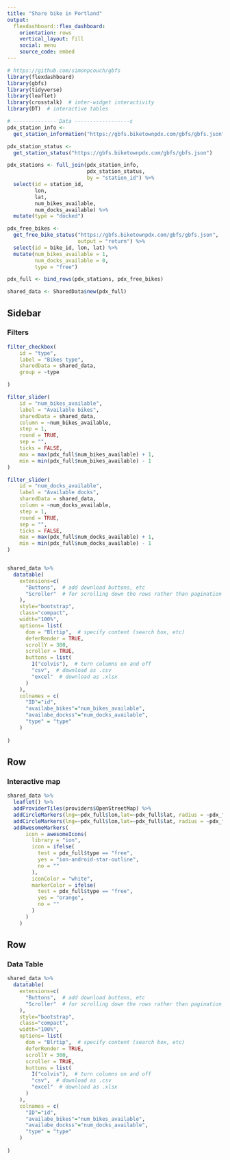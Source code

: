 ```yaml
---
title: "Share bike in Portland"
output: 
  flexdashboard::flex_dashboard:
    orientation: rows
    vertical_layout: fill
    social: menu
    source_code: embed
---
```


```r
# https://github.com/simonpcouch/gbfs
library(flexdashboard)
library(gbfs)
library(tidyverse)
library(leaflet)
library(crosstalk)  # inter-widget interactivity
library(DT)  # interactive tables

# -------------- Data ------------------s
pdx_station_info <- 
  get_station_information("https://gbfs.biketownpdx.com/gbfs/gbfs.json")

pdx_station_status <- 
  get_station_status("https://gbfs.biketownpdx.com/gbfs/gbfs.json")

pdx_stations <- full_join(pdx_station_info, 
                          pdx_station_status, 
                          by = "station_id") %>%
  select(id = station_id, 
         lon, 
         lat, 
         num_bikes_available, 
         num_docks_available) %>%
  mutate(type = "docked")

pdx_free_bikes <- 
  get_free_bike_status("https://gbfs.biketownpdx.com/gbfs/gbfs.json", 
                       output = "return") %>%
  select(id = bike_id, lon, lat) %>%
  mutate(num_bikes_available = 1,
         num_docks_available = 0,
         type = "free")

pdx_full <- bind_rows(pdx_stations, pdx_free_bikes)

shared_data <- SharedData$new(pdx_full)

```


Sidebar {.sidebar data-width=300} 
-----------------------------------------------------------------------

### Filters

```r
  
filter_checkbox(
    id = "type",
    label = "Bikes type",
    sharedData = shared_data,
    group = ~type

)

filter_slider(
    id = "num_bikes_available",
    label = "Available bikes",
    sharedData = shared_data,
    column = ~num_bikes_available,
    step = 1,
    round = TRUE,
    sep = "",
    ticks = FALSE,
    max = max(pdx_full$num_bikes_available) + 1,
    min = min(pdx_full$num_bikes_available) - 1
)

filter_slider(
    id = "num_docks_available",
    label = "Available docks",
    sharedData = shared_data,
    column = ~num_docks_available,
    step = 1,
    round = TRUE,
    sep = "",
    ticks = FALSE,
    max = max(pdx_full$num_docks_available) + 1,
    min = min(pdx_full$num_docks_available) - 1
)


shared_data %>% 
  datatable(
    extensions=c(
      "Buttons",  # add download buttons, etc
      "Scroller"  # for scrolling down the rows rather than pagination
    ),
    style="bootstrap", 
    class="compact", 
    width="100%",
    options= list(
      dom = "Blrtip",  # specify content (search box, etc)
      deferRender = TRUE,
      scrollY = 300,
      scroller = TRUE,
      buttons = list(
        I("colvis"),  # turn columns on and off
        "csv",  # download as .csv
        "excel"  # download as .xlsx
      )
    ),
    colnames = c(
      "ID"="id",
      "availabe_bikes"="num_bikes_available",
      "availabe_dockss"="num_docks_available",
      "type" = "type"
    )
    
)


```



Row
-----------------------------------------------------------------------

### Interactive map

```r

shared_data %>% 
  leaflet() %>% 
  addProviderTiles(providers$OpenStreetMap) %>% 
  addCircleMarkers(lng=~pdx_full$lon,lat=~pdx_full$lat, radius = ~pdx_full$num_bikes_available, color="blue", weight=2) %>% 
  addCircleMarkers(lng=~pdx_full$lon,lat=~pdx_full$lat, radius = ~pdx_full$num_docks_available, color="red", weight=2) %>% 
  addAwesomeMarkers(
      icon = awesomeIcons(
        library = "ion",
        icon = ifelse(
          test = pdx_full$type == "free",
          yes = "ion-android-star-outline",
          no = ""
        ),
        iconColor = "white",
        markerColor = ifelse(
          test = pdx_full$type == "free", 
          yes = "orange",
          no = ""
        )
      )
    )


```


Row
-----------------------------------------------------------------------


### Data Table
  
```r

shared_data %>% 
  datatable(
    extensions=c(
      "Buttons",  # add download buttons, etc
      "Scroller"  # for scrolling down the rows rather than pagination
    ),
    style="bootstrap", 
    class="compact", 
    width="100%",
    options= list(
      dom = "Blrtip",  # specify content (search box, etc)
      deferRender = TRUE,
      scrollY = 300,
      scroller = TRUE,
      buttons = list(
        I("colvis"),  # turn columns on and off
        "csv",  # download as .csv
        "excel"  # download as .xlsx
      )
    ),
    colnames = c(
      "ID"="id",
      "availabe_bikes"="num_bikes_available",
      "availabe_dockss"="num_docks_available",
      "type" = "type"
    )
    
)


```


